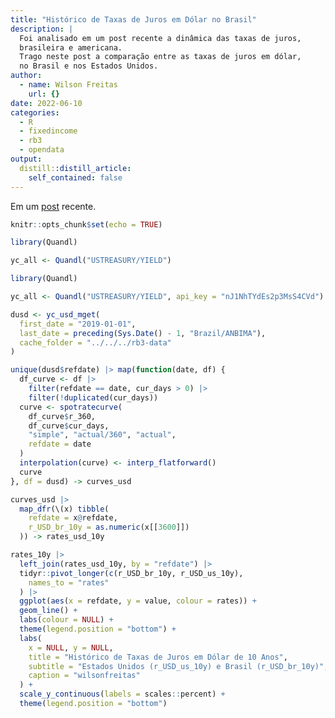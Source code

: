 ```yaml
---
title: "Histórico de Taxas de Juros em Dólar no Brasil"
description: |
  Foi analisado em um post recente a dinâmica das taxas de juros,
  brasileira e americana.
  Trago neste post a comparação entre as taxas de juros em dólar,
  no Brasil e nos Estados Unidos.
author:
  - name: Wilson Freitas
    url: {}
date: 2022-06-10
categories:
  - R
  - fixedincome
  - rb3
  - opendata
output:
  distill::distill_article:
    self_contained: false
---
```


[1]: _posts/2022-06-09-histrico-de-taxas-de-juros-de-longo-prazo

Em um [post][1] recente.

```r
knitr::opts_chunk$set(echo = TRUE)
```

```r
library(Quandl)

yc_all <- Quandl("USTREASURY/YIELD")
```

```r
library(Quandl)

yc_all <- Quandl("USTREASURY/YIELD", api_key = "nJ1NhTYdEs2p3MsS4CVd")
```

```r
dusd <- yc_usd_mget(
  first_date = "2019-01-01",
  last_date = preceding(Sys.Date() - 1, "Brazil/ANBIMA"),
  cache_folder = "../../../rb3-data"
)
```

```r
unique(dusd$refdate) |> map(function(date, df) {
  df_curve <- df |>
    filter(refdate == date, cur_days > 0) |>
    filter(!duplicated(cur_days))
  curve <- spotratecurve(
    df_curve$r_360,
    df_curve$cur_days,
    "simple", "actual/360", "actual",
    refdate = date
  )
  interpolation(curve) <- interp_flatforward()
  curve
}, df = dusd) -> curves_usd
```

```r
curves_usd |>
  map_dfr(\(x) tibble(
    refdate = x@refdate,
    r_USD_br_10y = as.numeric(x[[3600]])
  )) -> rates_usd_10y
```


```r
rates_10y |>
  left_join(rates_usd_10y, by = "refdate") |>
  tidyr::pivot_longer(c(r_USD_br_10y, r_USD_us_10y),
    names_to = "rates"
  ) |>
  ggplot(aes(x = refdate, y = value, colour = rates)) +
  geom_line() +
  labs(colour = NULL) +
  theme(legend.position = "bottom") +
  labs(
    x = NULL, y = NULL,
    title = "Histórico de Taxas de Juros em Dólar de 10 Anos",
    subtitle = "Estados Unidos (r_USD_us_10y) e Brasil (r_USD_br_10y)",
    caption = "wilsonfreitas"
  ) +
  scale_y_continuous(labels = scales::percent) +
  theme(legend.position = "bottom")
```